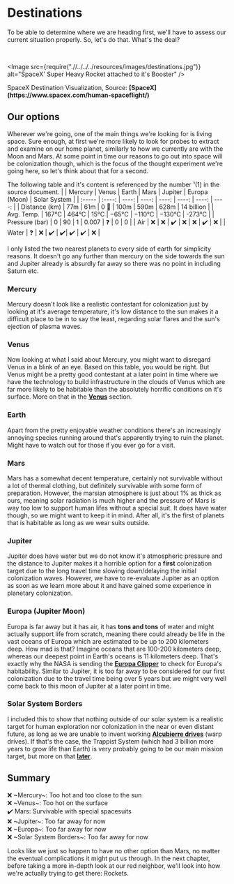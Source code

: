 
# Destinations <br />

To be able to determine where we are heading first, we'll have to assess our current situation properly. So, let's do that. What's the deal?

<ReadingTime />
<AudioPlayer />

<br />

<Image src={require(".//../../../resources/images/destinations.jpg")} alt="SpaceX' Super Heavy Rocket attached to it's Booster" />
<p>SpaceX Destination Visualization, Source: <strong>[SpaceX](https://www.spacex.com/human-spaceflight/)</strong></p>

## Our options
Wherever we're going, one of the main things we're looking for is living space. Sure enough, at first we're more likely to look for probes to extract and examine on our home planet, similarly to how we currently are with the Moon and Mars.
At some point in time our reasons to go out into space will be colonization though, which is the focus of the thought experiment we're going here, so let's think about that for a second.


The following table and it's content is referenced by the number ¹(1) in the source document.
|        | Mercury | Venus | Earth | Mars | Jupiter | Europa (Moon) | Solar System |
| :----- | :----: | ----: | ----: | ----: | ----: | ----: | ----: |
| Distance (km) | 77m | 61m | 0 🤯 | 100m | 590m | 628m | 14 billion | 
| Avg. Temp. | 167°C  |  464°C |  15°C |  −65°C |  −110°C |  −130°C | -273°C |
| Pressure (bar) | 0 |  90 |  1 |  0.007 | ❓ | 0 | 0 |
| Air | ❌ | ❌ | ✔️ | ❌ | ❌ | ✔️ | ❌ |
| Water | ❓ | ❌ | ✔️ | ✔️| ✔️ | ✔️ | ❌ |

I only listed the two nearest planets to every side of earth for simplicity reasons. It doesn't go any further than mercury on the side towards the sun and Jupiter already is absurdly far away so there was no point in including Saturn etc. 

### Mercury
Mercury doesn't look like a realistic contestant for colonization just by looking at it's average temperature, it's low distance to the sun makes it a difficult place to be in to say the least, regarding solar flares and the sun's ejection of plasma waves.

### Venus
Now looking at what I said about Mercury, you might want to disregard Venus in a blink of an eye. Based on this table, you would be right. But Venus might be a pretty good contestant at a later point in time where we have the technology to build
infrastructure in the clouds of Venus which are far more likely to be habitable than the absolutely horrific conditions on it's surface. More on that in the <strong>[Venus]()</strong> section.

### Earth
Apart from the pretty enjoyable weather conditions there's an increasingly annoying species running around that's apparently trying to ruin the planet. Might have to watch out for those if you ever go for a visit.

### Mars
Mars has a somewhat decent temperature, certainly not survivable without a lot of thermal clothing, but definitely survivable with some form of preparation. However, the marsian atmosphere is just about 1% as thick as ours, meaning solar radiation is much higher and the
pressure of Mars is way too low to support human lifes without a special suit. It does have water though, so we might want to keep it in mind. After all, it's the first of planets that is habitable as long as we wear suits outside.

### Jupiter
Jupiter does have water but we do not know it's atmospheric pressure and the distance to Jupiter makes it a horrible option for a <strong>first</strong> colonization target due to the long travel time slowing down/delaying the initial colonization waves. However,
we have to re-evaluate Jupiter as an option as soon as we learn more about it and have gained some experience in planetary colonization.

### Europa (Jupiter Moon)
Europa is far away but it has air, it has <strong>tons and tons</strong> of water and might actually support life from scratch, meaning there could already be life in the vast oceans of Europa which are estimated to be up to 200 kilometers deep. How mad is that? Imagine oceans that are 100-200 kilometers deep, whereas our deepest point in Earth's oceans is 11 kilometers deep. That's exactly why the NASA is sending the <strong>[Europa Clipper](https://europa.nasa.gov/)</strong>
to check for Europa's habitability. Similar to Jupiter, it is too far away to be considered for our first colonization due to the travel time being over 5 years but we might very well come back to this moon of Jupiter at a later point in time.

### Solar System Borders
I included this to show that nothing outside of our solar system is a realistic target for human exploration nor colonization in the near or even distant future, as long as we are unable to invent working <strong>[Alcubierre drives](https://en.wikipedia.org/wiki/Alcubierre_drive)</strong> (warp drives). If that's the case, the Trappist System (which had 3 billion more years to grow life than Earth) is very probably going to be our main mission target, but more on that <strong>[later]()</strong>.

## Summary
❌ ~Mercury~: Too hot and too close to the sun <br />
❌ ~Venus~: Too hot on the surface <br />
✔️ Mars: Survivable with special spacesuits <br />
❌ ~Jupiter~: Too far away for now <br />
❌ ~Europa~: Too far away for now <br />
❌ ~Solar System Borders~: Too far away for now <br />

Looks like we just so happen to have no other option than Mars, no matter the eventual complications it might put us through. In the next chapter, before taking a more in-depth look at our red neighbor, we'll look into how we're actually trying to get there: Rockets.

<Analytics />